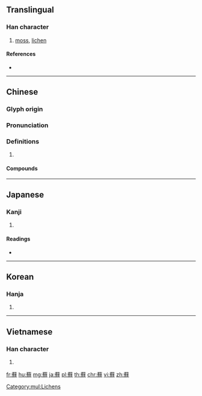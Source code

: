 {{character info/new}}
{{also|藓}}
==Translingual==

===Han character===
{{Han char|rn=140|rad=艸|as=17|sn=23|four=44351|canj=TNFQ}}

# [[moss]], [[lichen]]

====References====
* {{Han ref|kx=1069.130|dkj=32483|dj=1535.370|hdz=53332.050|uh=861A|ud=34330|bh=C4F6|bd=50422}}
[[Category:mul:Lichens]]

----

==Chinese==
{{zh-forms|s=藓}}

===Glyph origin===
{{Han etym}}

===Pronunciation===
{{zh-pron
|m=xiǎn
|c=sin2
|mc=y
|oc=y
|cat=
}}

===Definitions===
{{zh-hanzi}}

# {{rfdef|zh}}

====Compounds====
{{zh-der|白蘚|苔蘚|苔蘚植物|蘚帽|蘚斑|蘚書|蘚花|蘚苔植物|蘚類}}

----

==Japanese==

===Kanji===
{{ja-kanji|grade=|rs=艸17}}

# {{defn|lang=ja|sort=艸17}}

====Readings====
* {{ja-readings|on=[[せん]] (sen)|kun=[[こけ]] (koke)|nanori=}}

----

==Korean==

===Hanja===
{{ko-hanja|hangeul=선|eumhun=|rv=seon|mr=sŏn|y=sen}}

# {{defn|lang=ko|sort=艸17}}

----

==Vietnamese==

===Han character===
{{vi-hantu|[[tiển]]|rs=艸17}}

# {{defn|lang=vi|sort=艸17}}

[[fr:蘚]]
[[hu:蘚]]
[[mg:蘚]]
[[ja:蘚]]
[[pl:蘚]]
[[th:蘚]]
[[chr:蘚]]
[[vi:蘚]]
[[zh:蘚]]